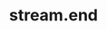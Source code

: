 ---
id: "node_tf_med_020"
questionType: "TRUE_FALSE"
title: "stream.end"
statement: "stream.end() signals that no more data will be written to the stream."
difficulty: "MEDIUM"
category: "Node.js"
correctAnswer: true
explanation: "end() closes the writable stream and flushes remaining data."
---